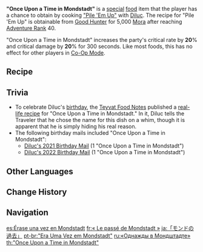 {{Food Infobox
|id              = 108058
|description     = Feast your eyes and then your stomach upon this delicacy as the soft ribs melt in your mouth. Who knew Diluc was able to cook this well?
|type            = ATK-Boosting Dishes
|effectType      = CRIT Rate Up
|effect          = Increases all party members' CRIT Rate by '''20'''% and CRIT DMG by '''20'''% for 300s.
|eff_att1        = CRIT Rate
|eff_att2        = CRIT DMG
|quality         = 3
|character       = Diluc
|base            = "Pile 'Em Up"
}}
'''"Once Upon a Time in Mondstadt"''' is a [[Special Dish|special]] [[food]] item that the player has a chance to obtain by cooking [["Pile 'Em Up"]] with [[Diluc]]. The recipe for "Pile 'Em Up" is obtainable from [[Good Hunter]] for 5,000 [[Mora]] after reaching [[Adventure Rank]] 40.

"Once Upon a Time in Mondstadt" increases the party's critical rate by '''20'''%  and critical damage by '''20'''% for 300 seconds. Like most foods, this has no effect for other players in [[Co-Op Mode]].

==Recipe==
{{Recipe
|type = Cooking
|character = Diluc
|Raw Meat = 3
|Potato = 3
|Small Lamp Grass = 1
|Cheese = 1
|sort = Raw Meat;Potato;Small Lamp Grass;Cheese
}}

==Trivia==
*To celebrate Diluc's [[birthday]], the [[Teyvat Food Notes]] published a [https://ys.mihoyo.com/main/news/detail/15367 real-life recipe] for "Once Upon a Time in Mondstadt." In it, Diluc tells the Traveler that he chose the name for this dish on a whim, though it is apparent that he is simply hiding his real reason.
* The following birthday mails included "Once Upon a Time in Mondstadt":
** [[Mail/Have you been well? (2021-04-30)|Diluc's 2021 Birthday Mail]] (1 "Once Upon a Time in Mondstadt")
** [[Mail/Dinner... (2022-04-30)|Diluc's 2022 Birthday Mail]] (1 "Once Upon a Time in Mondstadt")

==Other Languages==
{{Other Languages
|en      = "Once Upon a Time in Mondstadt"
|zhs     = 「蒙德往事」
|zhs_rm  = "Méngdé Wǎngshì"
|zht     = 「蒙德往事」
|zht_rm  = "Méngdé Wǎngshì"
|zh_tl   = "Mondstadt's Past"
|ja      = 「モンドの過去」
|ja_rm   = "Mondo no Kako"
|ja_tl   = "Mondstadt's Past"
|ko      = 「몬드의 과거」
|ko_rm   = "Mondeu-ui Gwageo"
|ko_tl   = "The Past of Mondstadt"
|es      = Érase una vez en Mondstadt
|es_tl   = Once Upon a Time in Mondstadt
|fr      = «&nbsp;Le passé de Mondstadt&nbsp;»
|fr_tl   = "The Past of Mondstadt"
|ru      = «Однажды в Мондштадте»
|ru_tl   = "Once Upon a Time in Mondstadt"
|th      = "Once Upon a Time in Mondstadt"
|vi      = Truyện Kể Mondstadt
|vi_tl   = Mondstadt Tale
|de      = „Es war einmal in Mondstadt“
|de_tl   = "Once Upon a Time in Mondstadt"
|id      = "Once Upon a Time in Mondstadt"
|pt      = "Era Uma Vez em Mondstadt"
|pt_tl   = "Once Upon a Time in Mondstadt"
|tr      = Bir Zamanlar Mondstadt
|tr_tl   = 
|it      = C’era una volta a Mondstadt
|it_tl   = Once Upon a Time in Mondstadt
}}

==Change History==
{{Change History|1.0}}

==Navigation==
{{Food Navbox|type=Special Dishes}}

[[es:Érase una vez en Mondstadt]]
[[fr:« Le passé de Mondstadt »]]
[[ja:「モンドの過去」]]
[[pt-br:"Era Uma Vez em Mondstadt"]]
[[ru:«Однажды в Мондштадте»]]
[[th:"Once Upon a Time in Mondstadt"]]